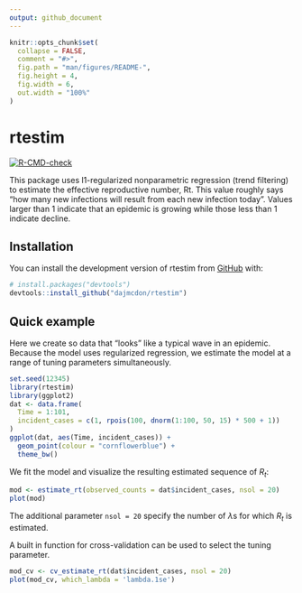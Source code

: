 ```yaml
---
output: github_document
---
```


<!-- README.md is generated from README.Rmd. Please edit that file -->

```r
knitr::opts_chunk$set(
  collapse = FALSE,
  comment = "#>",
  fig.path = "man/figures/README-",
  fig.height = 4,
  fig.width = 6,
  out.width = "100%"
)
```

# rtestim

<!-- badges: start -->
[![R-CMD-check](https://github.com/dajmcdon/rtestim/actions/workflows/R-CMD-check.yaml/badge.svg)](https://github.com/dajmcdon/rtestim/actions/workflows/R-CMD-check.yaml)
<!-- badges: end -->

This package uses l1-regularized nonparametric regression
(trend filtering) to estimate the effective reproductive number,
Rt. This value roughly says "how many new infections will result from
each new infection today". Values larger than 1 indicate that an 
epidemic is growing while those less than 1 indicate decline.

## Installation

You can install the development version of rtestim from [GitHub](https://github.com/) with:

``` r
# install.packages("devtools")
devtools::install_github("dajmcdon/rtestim")
```

## Quick example

Here we create so data that "looks" like a typical wave in an epidemic.
Because the model uses regularized regression, we estimate the model
at a range of tuning parameters simultaneously. 

```r
set.seed(12345)
library(rtestim)
library(ggplot2)
dat <- data.frame(
  Time = 1:101, 
  incident_cases = c(1, rpois(100, dnorm(1:100, 50, 15) * 500 + 1))
)
ggplot(dat, aes(Time, incident_cases)) +
  geom_point(colour = "cornflowerblue") +
  theme_bw()
```

We fit the model and visualize the resulting estimated sequence of $R_t$:

```r
mod <- estimate_rt(observed_counts = dat$incident_cases, nsol = 20)
plot(mod)
```

The additional parameter `nsol = 20` specify the number of 
$\lambda$s for which $R_t$ is estimated.

A built in function for cross-validation can be used to select the
tuning parameter.

```r
mod_cv <- cv_estimate_rt(dat$incident_cases, nsol = 20)
plot(mod_cv, which_lambda = 'lambda.1se')
```

